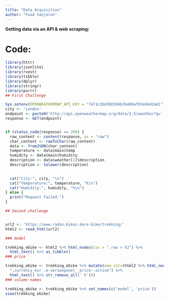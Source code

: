 ```yaml
---
title: "Data Acquisition"
author: "Foad Sanjaran"
---
```


**Getting data via an API & web scraping:**

# Code:

```r

library(httr)
library(jsonlite)
library(rvest)
library(tibble)
library(dplyr)
library(stringr)
library(purrr)
## First Challenge

Sys.setenv(OPENWEATHERMAP_API_KEY = "7471c3bd36b596b3b489afb5e04d2a61")
city <- 'London'
endpoint <- paste0('http://api.openweathermap.org/data/2.5/weather?q=', city, '&appid=', Sys.getenv("OPENWEATHERMAP_API_KEY"))
response <- GET(endpoint)


if (status_code(response) == 200) {
  raw_content <- content(response, as = "raw")
  char_content <- rawToChar(raw_content)
  data <- fromJSON(char_content)
  temperature <- data$main$temp
  humidity <- data$main$humidity
  description <- data$weather[1]$description
  description <- tolower(description)
  

  cat("City:", city, "\n")
  cat("Temperature:", temperature, "K\n")
  cat("Humidity:", humidity, "%\n")
} else {
  print("Request failed.")
}

## Second challenge


url2 <- 'https://www.radon-bikes.de/e-bike/trekking/'
html2 <- read_html(url2)

### model

trekking_ebike <- html2 %>% html_nodes(css = ".row > h2") %>%
  html_text() %>% as_tibble()
### price

trekking_ebike <- trekking_ebike %>% mutate(new_col=(html2 %>% html_nodes(css =
  ".currency_eur .m-serienpanel__price--active") %>% 
  html_text() %>% str_remove_all(' €')))
### column names

trekking_ebike <- trekking_ebike %>% set_names(c('model', 'price'))
view(trekking_ebike)

```